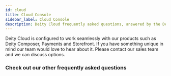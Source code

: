 ```yaml
---
id: cloud
title: Cloud Console
sidebar_label: Cloud Console
description: Deity Cloud frequently asked questions, answered by the Deity team.
---
```



<Accordion title="Can I use Deity Cloud without the other Deity Platform services?">
  Deity Cloud is configured to work seamlessly with our products such as Deity Composer, Payments and Storefront. If you have something unique in mind our team would love to hear about it. Please <Link href="https://deity.com/contact">contact our sales team</Link> and we can discuss options.
</Accordion>

### Check out our other frequently asked questions
<Categories />
